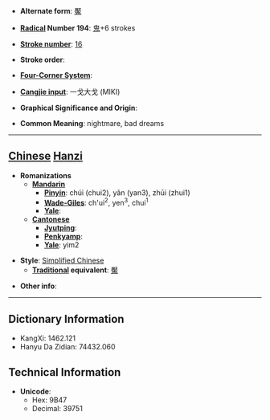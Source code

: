 * '''Alternate form''': [[魘]]

* '''[[Wiktionary:Chinese radical index| Radical]] Number 194''': [[Wiktionary:Chinese radical index 鬼|鬼]]+6 strokes

* '''[[Wiktionary:Chinese total strokes index|Stroke number]]''': [[Wiktionary:Chinese total strokes index 16|16]]

* '''Stroke order''': 

* '''[[Wiktionary:Chinese four corner index|Four-Corner System]]''': 

* '''[[Wiktionary:Chinese Cangjie index|Cangjie input]]''': 一戈大戈 (MIKI)

* '''Graphical Significance and Origin''': 

* '''Common Meaning''': nightmare, bad dreams

----

== [[Chinese]] [[Hanzi]] ==

* '''Romanizations'''
** '''[[Mandarin]]'''
*** '''[[Pinyin]]''': chúi (chui2), yǎn (yan3), zhūi (zhui1)
*** '''[[Wade-Giles]]''': ch'ui<sup>2</sup>, yen<sup>3</sup>, chui<sup>1</sup>
*** '''[[Yale]]''': 
** '''[[Cantonese]]'''
*** '''[[Jyutping]]''':
*** '''[[Penkyamp]]''': 
*** '''[[Yale]]''': yim2

* '''Style''': [[Simplified Chinese]] 
** '''[[Traditional Chinese|Traditional]] equivalent''': [[魘]]

* '''Other info''': 

----

== Dictionary Information ==

* KangXi: 1462.121
* Hanyu Da Zidian: 74432.060

== Technical Information ==

* '''Unicode''':
** Hex: 9B47
** Decimal: 39751